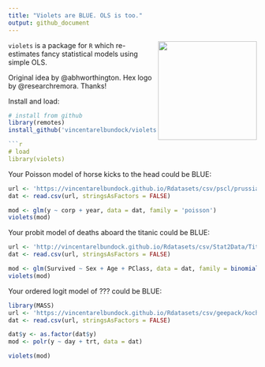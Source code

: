 ```yaml
---
title: "Violets are BLUE. OLS is too."
output: github_document
---
```


<img src="https://user-images.githubusercontent.com/987057/108229189-939d3880-710d-11eb-80ff-0d4f5acc53da.png" align="right" alt="" width="200" />

`violets` is a package for `R` which re-estimates fancy statistical models using simple OLS.

Original idea by @abhworthington. Hex logo by @researchremora. Thanks!

Install and load:

```r
# install from github
library(remotes)
install_github('vincentarelbundock/violets')

```r
# load
library(violets)
```

Your Poisson model of horse kicks to the head could be BLUE:

```r
url <- 'https://vincentarelbundock.github.io/Rdatasets/csv/pscl/prussian.csv'
dat <- read.csv(url, stringsAsFactors = FALSE)

mod <- glm(y ~ corp + year, data = dat, family = 'poisson')
violets(mod)
```

Your probit model of deaths aboard the titanic could be BLUE:

```r
url <- 'http://vincentarelbundock.github.io/Rdatasets/csv/Stat2Data/Titanic.csv'
dat <- read.csv(url, stringsAsFactors = FALSE)

mod <- glm(Survived ~ Sex + Age + PClass, data = dat, family = binomial(link = 'probit'))
violets(mod)
```

Your ordered logit model of ??? could be BLUE:

```r
library(MASS)
url <- 'https://vincentarelbundock.github.io/Rdatasets/csv/geepack/koch.csv'
dat <- read.csv(url, stringsAsFactors = FALSE)

dat$y <- as.factor(dat$y)
mod <- polr(y ~ day + trt, data = dat)

violets(mod)
```
